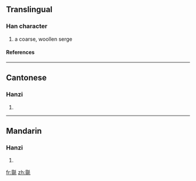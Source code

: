 ==Translingual==
===Han character===
{{Han char|rn=82|rad=毛|as=10|sn=14|four=6211<sub>4</sub>|canj=日一竹手山 (AMHQU)}}
# a coarse, woollen serge
====References====
{{Han ref|kx=0595.190|dkj=16921|dj=0986.450|hdz=32003.070|uh=6BFE|ud=27646|bh=E26B|bd=57963}}

----
==Cantonese==
===Hanzi===
{{yue-hanzi|jyut=|y=taap3}}
# {{defn|Cantonese}}

----
==Mandarin==
===Hanzi===
{{cmn-hanzi|pin=[[tà]] (ta4)|wg=t'a<sup>4</sup>}}
# {{defn|Mandarin}}

[[fr:毾]]
[[zh:毾]]